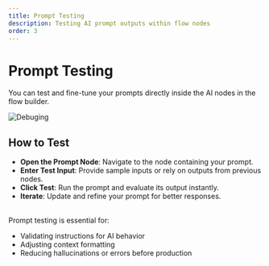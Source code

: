 ```yaml
---
title: Prompt Testing
description: Testing AI prompt outputs within flow nodes
order: 3
---
```


# Prompt Testing

You can test and fine-tune your prompts directly inside the AI nodes in the flow builder.

![Debuging](./img/prompt-testing.png)

## How to Test
- **Open the Prompt Node**: Navigate to the node containing your prompt.
- **Enter Test Input**: Provide sample inputs or rely on outputs from previous nodes.
- **Click Test**: Run the prompt and evaluate its output instantly.
- **Iterate**: Update and refine your prompt for better responses.

<br/>
Prompt testing is essential for:

- Validating instructions for AI behavior
- Adjusting context formatting
- Reducing hallucinations or errors before production
